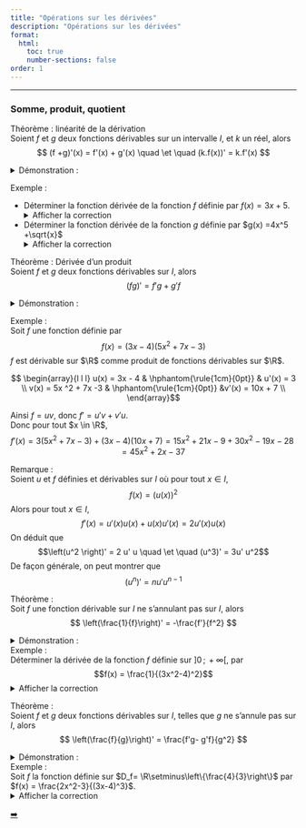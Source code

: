 ```yaml
---
title: "Opérations sur les dérivées"
description: "Opérations sur les dérivées"
format:
  html:
    toc: true
    number-sections: false
order: 1
---
```



-----


### Somme, produit, quotient

::: {.bloc .thm}
<span class="bloc-titre">Théorème : linéarité de la dérivation</span><br>
Soient $f$ et $g$ deux fonctions dérivables sur un intervalle $I$, et $k$ un réel, alors 
$$
(f +g)'(x) = f'(x) + g'(x) \quad \et \quad (k.f(x))' = k.f'(x)
$$
:::

<details class="bloc demo"><summary>Démonstration : </summary>
Pour tout $a \in I$,  $k$ un réel et tout $h \neq 0$ tel que $a+h \in I$ on a 

- $\dfrac{(f+g)(a+h) - (f+g)(a)}{h}  = \dfrac{f(a+h) - f(a)}{h} +  \dfrac{g(a+h) - g(a)}{h}$.<br>
Donc en faisant tendre $h$ vers $0$, on a $(f +g)'(a) = f'(a) + g'(a)$.
- $\dfrac{(k.f)(a+h) - (k.f)(a)}{h} = \dfrac{k.f(a+h) - k.f(a)}{h} = k\dfrac{f(a+h) - f(a)}{h}$.<br>
Donc en faisant tendre $h$ vers $0$, on a $(k.f)'(a) = k.f'(a)$.
</details>

::: {.bloc .ex}
<span class="bloc-titre">Exemple : </span><br>

- Déterminer la fonction dérivée de la fonction $f$ définie par $f(x)=3x+5$.<br>
  <details class="bloc cor"><summary>Afficher la correction</summary>
  $f$ est dérivable sur $\R$ comme somme de fonctions dérivables sur $\R$.<br>
  Pour tout $x \in \R$, $$f'(x)= 3 \times 1+0= 3$$
  </details>

- Déterminer la fonction dérivée de la fonction $g$ définie par $g(x) =4x^5 +\sqrt{x}$<br>
  <details class="bloc cor"><summary>Afficher la correction</summary>
  $g$ est dérivable sur $\R_+^*$ comme somme de fonctions dérivables sur $\R_+^*$.<br>
  Pour tout $x \in \R_+^*$,  $$g'(x)= 4 \times 5x^4 + \frac{1}{2\sqrt{x}}= 20x^4 + \frac{1}{2\sqrt{x}} $$
  </details>
:::

::: {.bloc .thm}
<span class="bloc-titre">Théorème : Dérivée d'un produit</span><br>
Soient $f$ et $g$ deux fonctions dérivables sur $I$, alors
$$
(fg)' = f'g + g'f
$$
:::

<details class="bloc demo"><summary>Démonstration : </summary>
Pour tout $a \in I, h \neq 0$ tel que $a+h \in I$, on a 
$$
\begin{aligned}
\frac{f(a+h)g(a+h) - f(a)g(a)}{h}
&= \frac{f(a+h)g(a+h) - f(a+h)g(a) + f(a+h)g(a) - f(a)g(a)}{h}\\
&= \frac{f(a+h)\bigl(g(a+h) - g(a)\bigr)}{h} + \frac{g(a)\bigl(f(a+h) - f(a)\bigr)}{h}
\end{aligned}
$$
Ainsi, avec $h \rightarrow 0$, $\dfrac{f(a+h) - f(a)}{h} \rightarrow f'(a)$ et (par continuité de $f$) $f(a+h) \rightarrow f(a)$.<br>
Donc $(fg)'(a) = f'(a) g(a) +  f(a) g'(a)$.
</details>

::: {.bloc .ex}
<span class="bloc-titre">Exemple : </span><br>
Soit $f$ une fonction définie par $$f(x) = (3x-4)(5x^2+7x -3)$$
$f$ est dérivable sur $\R$ comme produit de fonctions dérivables sur $\R$.<br>

$$
\begin{array}{l l l}
u(x) = 3x - 4 & \hphantom{\rule{1cm}{0pt}} & u'(x) = 3 \\
v(x) = 5x ^2 + 7x -3 & \hphantom{\rule{1cm}{0pt}} &v'(x) = 10x + 7 \\
\end{array}$$

Ainsi $f = uv$, donc $f' = u'v + v'u$.<br>
Donc pour tout $x \in \R$,
$$f'(x) = 3 (5x^2 +7x -3) + (3x -4)(10x + 7) = 15x^2 + 21x - 9 + 30x^2 -19 x -28 = 45 x^2 + 2x -37$$
:::

::: {.bloc .rem}
<span class="bloc-titre">Remarque : </span><br>
Soient $u$ et $f$ définies et dérivables sur $I$ où pour tout $x \in I$, $$f(x)=(u(x))^2$$
Alors pour tout $x \in I$,$$f'(x) = u'(x) u(x) + u(x) u'(x) = 2 u'(x) u(x)$$
On déduit que $$\left(u^2 \right)' = 2 u' u \quad \et \quad (u^3)' = 3u' u^2$$
De façon générale, on peut montrer que $$(u^n)'=n u' u^{n-1}$$
:::

::: {.bloc .thm}
<span class="bloc-titre">Théorème : </span><br>
Soit $f$ une fonction dérivable sur $I$ ne s'annulant pas sur $I$, alors
$$
\left(\frac{1}{f}\right)' = -\frac{f'}{f^2} 
$$
:::

<details class="bloc demo"><summary>Démonstration : </summary>
Soit $f$ une fonction dérivable sur $I$ et telle que $f$ ne s'annule pas sur $I$.<br>
Alors pour tout $a \in I, h \neq 0$ tel que $a+h \in I$ :
$$
\begin{aligned}
\dfrac{\dfrac{1}{f(a+h)} - \dfrac{1}{f(a)}}{h}
&= \dfrac{ \dfrac{f(a)}{f(a) f(a+h)} - \dfrac{f(a+h)}{f(a) f(a+h)}}{h}\\
& =\dfrac{1}{f(a+h)f(a) } \cdot \dfrac{f(a) - f(a+h)}{h} \\
& = - \dfrac{1}{f(a+h)f(a)} \cdot \dfrac{f(a+h) - f(a)}{h}
\end{aligned}
$$
Donc en faisant tendre $h$ vers $0$ : 
- $f(a+h)f(a)$ tend vers $ f^2(a)$ (continuité de la fonction $f$) ;
-  $\dfrac{f(a+h) - f(a)}{h}$ tend vers le nombre dérivé $f'(a)$.<br>
Donc pour tout $a \in I$,  $\left(\dfrac{1}{f} \right)'(a) = - \dfrac{f'(a)}{f^2 (a)}$.
</details>

::: {.bloc .ex}
<span class="bloc-titre">Exemple : </span><br>
Déterminer la dérivée de la fonction $f$ définie sur $]0\,;\, +\infty[$, par $$f(x) = \frac{1}{(3x^2-4)^2}$$
<details class="bloc cor"><summary>Afficher la correction</summary>
La fonction $f$ est rationnelle, donc dérivable sur tout intervalle de son ensemble de définition.<br>
On pose $u(x) = (3x^2- 4)^2 = 9x^4 -24x^2 + 16$, donc $u'(x) = 36x^3-48x$.<br>
Or $f= \frac{1}{u}$ , donc $f' = -\frac{u'}{u^2}$.<br>
Donc pour tout réel $x \in ]0\,;\, +\infty[$,
$$f'(x) = - \frac{36x^3-48x}{(3x^2-4)^4}$$
</details>
:::

::: {.bloc .thm}
<span class="bloc-titre">Théorème : </span><br>
Soient $f$ et $g$ deux fonctions dérivables sur $I$, telles que $g$ ne s'annule pas sur $I$, alors
$$
\left(\frac{f}{g}\right)' = \frac{f'g- g'f}{g^2}
$$
:::

<details class="bloc demo"><summary>Démonstration : </summary>
Soient $f$ et $g$ deux fonctions dérivables sur $I$, telles que $g$ ne s'annule pas sur $I$.<br>
Alors $\dfrac{f}{g} = f\times \dfrac{1}{g}$.<br>
Donc
$$
\left(\frac{f}{g} \right)' = \left(f \times \frac{1}{g} \right)' = f' \times \frac{1}{g} \;+\; f \times \left(\frac{1}{g} \right)' 
= \frac{f'}{g} - \frac{f \times g'}{g^2} 
=  \frac{f'g- g'f}{g^2}.
$$
D'où le résultat.
</details>

::: {.bloc .ex}
<span class="bloc-titre">Exemple : </span><br>
Soit $f$ la fonction définie sur $D_f= \R\setminus\left\{\frac{4}{3}\right\}$ par $f(x) = \frac{2x^2-3}{(3x-4)^3}$.<br>
<details class="bloc cor"><summary>Afficher la correction</summary>
La fonction $f$ est une fonction rationnelle donc dérivable sur tout intervalle de son ensemble de définition.<br>

$$
\begin{array}{l l l}
\LH{u(x) = 2x^2 - 3} & \hphantom{\rule{1cm}{0pt}} & u'(x) = 4x \\
\LH{v(x) = (3x-4)^3} & \hphantom{\rule{1cm}{0pt}} &v'(x) = 9 (3x - 4)^2\\
\end{array}$$
Ainsi  $f = \dfrac{u}{v}$ donc $f' = \dfrac{u'v - v'u}{v^2}$.<br>
Donc pour tout $x \in D_f$,
$$
f'(x) 
= \frac{4x \,(3x-4)^3 - 9(3x - 4)^2 (2x^2 - 3)}{(3x-4)^6}
= \frac{4x \,(3x-4) - 9 (2x^2 - 3) }{(3x-4)^4}
= \frac{- 6x^2 -16x + 27 }{(3x-4)^4}.
$$
</details>
:::


<div class="nav-pages">
  <a class="next" href="composition.html">➡️</a>
</div>